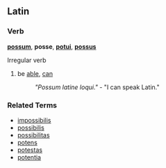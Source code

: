 ==Latin==
===Verb===
'''[[possum]]''', '''posse''', '''[[potui]]''', '''[[possus]]'''

Irregular verb

# be [[able]], [[can]]
#: ''"Possum latine loqui."'' - "I can speak Latin."

===Related Terms===
*[[impossibilis]]
*[[possibilis]]
*[[possibilitas]]
*[[potens]]
*[[potestas]]
*[[potentia]]